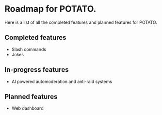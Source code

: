 # Roadmap for POTATO.

Here is a list of all the completed features and planned features for POTATO.

## Completed features

- Slash commands
- Jokes

## In-progress features

- AI powered automoderation and anti-raid systems

## Planned features

- Web dashboard

